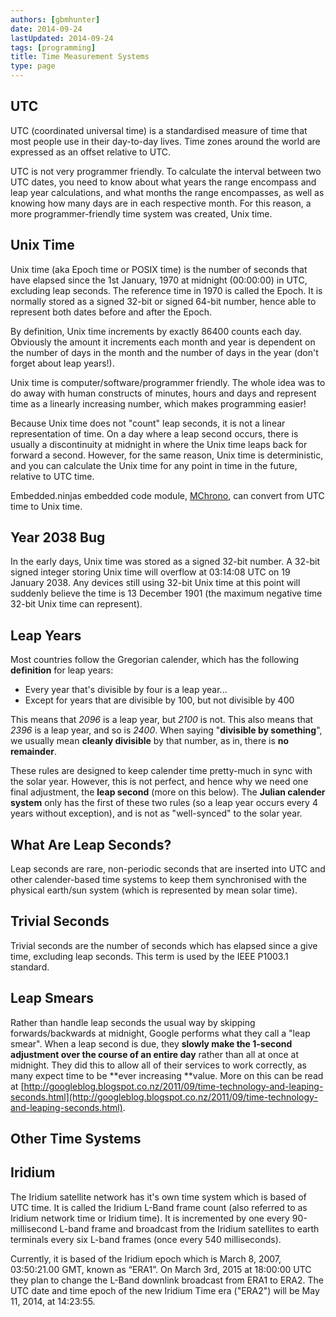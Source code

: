 ```yaml
---
authors: [gbmhunter]
date: 2014-09-24
lastUpdated: 2014-09-24
tags: [programming]
title: Time Measurement Systems
type: page
---
```


## UTC

UTC (coordinated universal time) is a standardised measure of time that most people use in their day-to-day lives. Time zones around the world are expressed as an offset relative to UTC.

UTC is not very programmer friendly. To calculate the interval between two UTC dates, you need to know about what years the range encompass and leap year calculations, and what months the range encompasses, as well as knowing how many days are in each respective month. For this reason, a more programmer-friendly time system was created, Unix time.

## Unix Time

Unix time (aka Epoch time or POSIX time) is the number of seconds that have elapsed since the 1st January, 1970 at midnight (00:00:00) in UTC, excluding leap seconds. The reference time in 1970 is called the Epoch. It is normally stored as a signed 32-bit  or signed 64-bit number, hence able to represent both dates before and after the Epoch.

By definition, Unix time increments by exactly 86400 counts each day. Obviously the amount it increments each month and year is dependent on the number of days in the month and the number of days in the year (don't forget about leap years!).

Unix time is computer/software/programmer friendly. The whole idea was to do away with human constructs of minutes, hours and days and represent time as a linearly increasing number, which makes programming easier!

Because Unix time does not "count" leap seconds, it is not a linear representation of time. On a day where a leap second occurs, there is usually a discontinuity at midnight in where the Unix time leaps back for forward a second. However, for the same reason, Unix time is deterministic, and you can calculate the Unix time for any point in time in the future, relative to UTC time.

Embedded.ninjas embedded code module, [MChrono](https://github.com/gbmhunter/MChrono), can convert from UTC time to Unix time.

## Year 2038 Bug

In the early days, Unix time was stored as a signed 32-bit number. A 32-bit signed integer storing Unix time will overflow at 03:14:08 UTC on 19 January 2038. Any devices still using 32-bit Unix time at this point will suddenly believe the time is 13 December 1901 (the maximum negative time 32-bit Unix time can represent).

## Leap Years

Most countries follow the Gregorian calender, which has the following **definition** for leap years:

* Every year that's divisible by four is a leap year...
* Except for years that are divisible by 100, but not divisible by 400

This means that _2096_ is a leap year, but _2100_ is not. This also means that _2396_ is a leap year, and so is _2400_. When saying "**divisible by something**", we usually mean **cleanly divisible** by that number, as in, there is **no remainder**. 

These rules are designed to keep calender time pretty-much in sync with the solar year. However, this is not perfect, and hence why we need one final adjustment, the **leap second** (more on this below). The **Julian calender system** only has the first of these two rules (so a leap year occurs every 4 years without exception), and is not as "well-synced" to the solar year.

## What Are Leap Seconds?

Leap seconds are rare, non-periodic seconds that are inserted into UTC and other calender-based time systems to keep them synchronised with the physical earth/sun system (which is represented by mean solar time).

## Trivial Seconds

Trivial seconds are the number of seconds which has elapsed since a give time, excluding leap seconds. This term is used by the IEEE P1003.1 standard.

## Leap Smears

Rather than handle leap seconds the usual way by skipping forwards/backwards at midnight, Google performs what they call a "leap smear". When a leap second is due, they **slowly make the 1-second adjustment over the course of an entire day** rather than all at once at midnight. They did this to allow all of their services to work correctly, as many expect time to be **ever increasing **value. More on this can be read at [http://googleblog.blogspot.co.nz/2011/09/time-technology-and-leaping-seconds.html](http://googleblog.blogspot.co.nz/2011/09/time-technology-and-leaping-seconds.html).

## Other Time Systems

## Iridium

The Iridium satellite network has it's own time system which is based of UTC time. It is called the Iridium L-Band frame count (also referred to as Iridium network time or Iridium time). It is incremented by one every 90-millisecond L-band frame and broadcast from the Iridium satellites to earth terminals every six L-band frames (once every 540 milliseconds). 

Currently, it is based of the Iridium epoch which is March 8, 2007, 03:50:21.00 GMT, known as “ERA1”. On March 3rd, 2015 at 18:00:00 UTC they plan to change the L-Band downlink broadcast from ERA1 to ERA2. The UTC date and time epoch of the new Iridium Time era ("ERA2") will be May 11, 2014, at 14:23:55.
